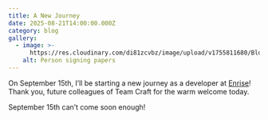 ```yaml
---
title: A New Journey
date: 2025-08-21T14:00:00.000Z
category: blog
gallery:
  - image: >-
      https://res.cloudinary.com/di81zcvbz/image/upload/v1755811680/Blog/IMG_7706_lxdbe6.jpg
    alt: Person signing papers
---
```


On September 15th, I’ll be starting a new journey as a developer at [Enrise](https://enrise.com/)! Thank you, future colleagues of Team Craft for the warm welcome today.

September 15th can’t come soon enough!
